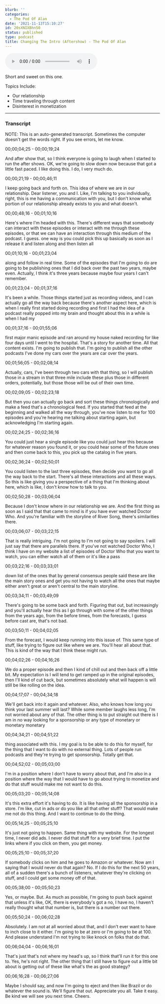 ```yaml
---
blurb: ''
categories:
  - The Pod Of Alan
date: '2021-11-13T15:10:27'
id: 20sXNIXBhn50
status: published
type: podcast
title: Changing The Intro (Aftershow) - The Pod Of Alan
---
```


<audio controls><source src="" type="audio/mpeg" />Unfortunately, your browser does not support embedding the podcast.</audio>

Short and sweet on this one. 

Topics Include:

- Our relationship
- Time traveling through content 
- Disinterest in monetization

---

### Transcript

NOTE: This is an auto-generated transcript. Sometimes the computer doesn't get the words right. If you see errors, let me know.

00;00;04;25 - 00;00;19;24

And after show that, so I think everyone is going to laugh when I started to run the after shows. OK, we're going to slow down now because that got a little fast paced. I like doing this. I do, I very much do.

00;00;21;19 - 00;00;46;11

I keep going back and forth on. This idea of where we are in our relationship. Dear listener, you and I. Like, I'm talking to you individually, right, this is me having a communication with you, but I don't know what portion of our relationship already exists to you and what doesn't.

00;00;48;16 - 00;01;10;16

Here's where I'm headed with this. There's different ways that somebody can interact with these episodes or interact with me through these episodes, or that we can have an interaction through this medium of the podcast. I guess. one way is you could pick this up basically as soon as I release it and listen along and then listen all

00;01;10;16 - 00;01;23;04

along and follow in real time. Some of the episodes that I'm going to do are going to be publishing ones that I did back over the past two years, maybe even. Actually, I think it's three years because maybe four years I can't remember.

00;01;23;04 - 00;01;37;16

It's been a while. Those things started just as recording videos, and I can actually go all the way back because there's another aspect here, which is when I really first started doing recording and first I had the idea of a podcast really popped into my brain and thought about this in a while is when I had my

00;01;37;16 - 00;01;55;06

first major manic episode and ran around my house naked recording for like four days until I went to the hospital. That's a story for another time. All that content exists. I'm going to publish that. I'm going to publish all the other podcasts I've done my cars over the years are car over the years.

00;01;56;05 - 00;02;08;14

Actually, cars, I've been through two cars with that thing, so I will publish those in a stream in that three mile include these plus those in different orders, potentially, but those those will be out of their own time.

00;02;09;05 - 00;02;23;18

But then you can actually go back and sort these things chronologically and make a feed that's a chronological feed. If you started that feed at the beginning and walked all the way through, you've now listen to me for 100 episodes and you're hearing me talking about starting again, but acknowledging I'm starting again.

00;02;24;25 - 00;02;36;16

You could just hear a single episode like you could just hear this because for whatever reason you found it, or you could hear some of the future ones and then come back to this, you pick up the catalog in five years.

00;02;36;24 - 00;02;50;01

You could listen to the last three episodes, then decide you want to go all the way back to the start. There's all these interactions and all these ways. So this is like giving you a perspective of a thing that I'm thinking about here, which is like, I don't know how to talk to you.

00;02;50;28 - 00;03;06;04

Because I don't know where in our relationship we are. And the first thing as soon as I said that that came to mind is if you have ever watched Doctor Who. And you're familiar with the storyline of River Song, there's similarities there.

00;03;06;07 - 00;03;22;15

That is really intriguing. I'm not going to I'm not going to say spoilers. I will just say that there are parallels there. If you've not watched Doctor Who, I think I have on my website a list of episodes of Doctor Who that you want to watch, you can either watch all of them or it's like a pass

00;03;22;16 - 00;03;33;01

down list of the ones that by general consensus people said these are like the main story ones and get you not having to watch all the ones that maybe either aren't great or aren't central to the main storyline.

00;03;34;11 - 00;03;49;09

There's going to be some back and forth. Figuring that out, but increasingly and you'll actually hear this as I go through with some of the other things from the years ago, from the before times, from the forecasts, I guess before cast are, that's not bad.

00;03;50;11 - 00;04;02;05

From the forecast, I would keep running into this issue of. This same type of stuff, like trying to figure out like where we are. You'll hear all about that. This is kind of the way that I think these might run.

00;04;02;26 - 00;04;16;26

We do a proper episode and then I kind of chill out and then back off a little bit. My expectation is I will tend to get ramped up in the original episodes, then I'll kind of cut back, but sometimes absolutely what will happen is will still be like rolling on the idea.

00;04;17;07 - 00;04;34;18

We'll get back into it again and whatever. Also, who knows how long you think your last summer will last? While some member laughs less long, I'm not worried about any of that. The other thing is to put straight out there is I am in no way looking for a sponsorship or any type of monetary or monetary monetary

00;04;34;21 - 00;04;51;22

thing associated with this. I my goal is to be able to do this for myself, for the thing that I want to do with no external thing. Lots of people run podcasts and they're trying to get sponsorship. Totally get that.

00;04;52;02 - 00;05;03;00

I'm in a position where I don't have to worry about that, and I'm also in a position where the way that I would have to go about trying to monetize and do that stuff would make me not want to do this.

00;05;03;20 - 00;05;14;08

It's this extra effort it's having to do. It is like having all the sponsorship in a store. I'm like, cut in ads or do you like all that other stuff? That would make me not do this thing. And I want to continue to do the thing.

00;05;14;25 - 00;05;25;10

It's just not going to happen. Same thing with my website. For the longest time, I never did ads. I never did that stuff for a very brief time. I put the links where if you click on them, you get money.

00;05;25;10 - 00;05;37;20

If somebody clicks on him and he goes to Amazon or whatever. Now am I saying that I would never do that again? No. If I do this for the next 50 years, all of a sudden there's a bunch of listeners, whatever they're clicking on stuff, and I could get some money off of that.

00;05;38;00 - 00;05;50;23

Yes, or maybe. But. As much as possible, I'm going to push back against that unless it's like, OK, there is everybody's got a no, I have no, I haven't really thought what that number is, but there is a number out there.

00;05;50;24 - 00;06;02;28

Absolutely. I am not at all worried about that, and I don't ever want to have to inch close to it either. I'm going to be at zero or I'm going to be at 100. And please understand I'm not trying to like knock on folks that do that.

00;06;04;04 - 00;06;16;01

That's just that's not where my head's up, so I think that'll run it for this one to. Yes, he's not right. The other thing that I still have to figure out a little bit about is getting out of these like what's the as good strategy?

00;06;16;28 - 00;06;27;06

Maybe I should say, and now I'm going to eject and then like Brazil or do whatever the sound is. We'll figure that out. Appreciate you all. Take it easy. Be kind we will see you next time. Cheers.



